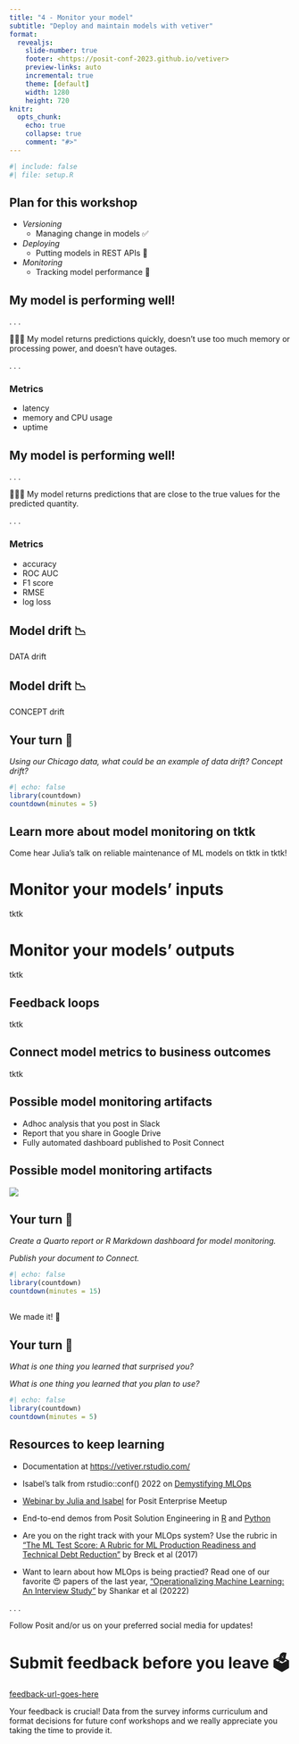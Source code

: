 ```yaml
---
title: "4 - Monitor your model"
subtitle: "Deploy and maintain models with vetiver"
format:
  revealjs: 
    slide-number: true
    footer: <https://posit-conf-2023.github.io/vetiver>
    preview-links: auto
    incremental: true
    theme: [default]
    width: 1280
    height: 720
knitr:
  opts_chunk: 
    echo: true
    collapse: true
    comment: "#>"
---
```


```r
#| include: false
#| file: setup.R
```

## Plan for this workshop

::: nonincremental
-   *Versioning*
    -   Managing change in models ✅
-   *Deploying*
    -   Putting models in REST APIs 🎯
-   *Monitoring*
    -   Tracking model performance 👀
:::

## My model is performing well!

. . .

👩🏼‍🔧 My model returns predictions quickly, doesn't use too much memory or processing power, and doesn't have outages.

. . .

### Metrics

- latency
- memory and CPU usage
- uptime

## My model is performing well! 

. . .

👩🏽‍🔬 My model returns predictions that are close to the true values for the predicted quantity.

. . .

### Metrics

- accuracy
- ROC AUC
- F1 score
- RMSE
- log loss

## Model drift 📉 {auto-animate=true}

::: {.r-fit-text}
DATA drift
:::

## Model drift 📉 {auto-animate=true}

::: {.r-fit-text}
CONCEPT drift
:::

## Your turn 🏺 {transition="slide-in"}

*Using our Chicago data, what could be an example of data drift? Concept drift?*

```r
#| echo: false
library(countdown)
countdown(minutes = 5)
```

## Learn more about model monitoring on tktk

Come hear Julia's talk on reliable maintenance of ML models on tktk in tktk!

# Monitor your models' **inputs**

tktk

# Monitor your models' **outputs**

tktk

## Feedback loops

tktk

## Connect model metrics to business outcomes

tktk

## Possible model monitoring artifacts

- Adhoc analysis that you post in Slack
- Report that you share in Google Drive
- Fully automated dashboard published to Posit Connect

## Possible model monitoring artifacts

![](images/vetiver-templates.png){fig-align="center"}

## Your turn 🏺 {transition="slide-in"}

*Create a Quarto report or R Markdown dashboard for model monitoring.*

*Publish your document to Connect.*

```r
#| echo: false
library(countdown)
countdown(minutes = 15)
```


## 

::: r-fit-text
We made it! 🎉
:::

## Your turn 🏺 {transition="slide-in"}

*What is one thing you learned that surprised you?*

*What is one thing you learned that you plan to use?*

```r
#| echo: false
library(countdown)
countdown(minutes = 5)
```

## Resources to keep learning

-   Documentation at <https://vetiver.rstudio.com/>

-   Isabel's talk from rstudio::conf() 2022 on [Demystifying MLOps](https://www.rstudio.com/conference/2022/talks/demystifying-mlops/)

-   [Webinar by Julia and Isabel](https://juliasilge.github.io/mlops-rstudio-meetup/) for Posit Enterprise Meetup

-   End-to-end demos from Posit Solution Engineering in [R](https://github.com/sol-eng/bike_predict) and [Python](https://github.com/sol-eng/bike_predict_python)

-   Are you on the right track with your MLOps system? Use the rubric in ["The ML Test Score: A Rubric for ML Production Readiness and Technical Debt Reduction"](https://research.google/pubs/pub46555/) by Breck et al (2017)

- Want to learn about how MLOps is being practied? Read one of our favorite 😍 papers of the last year, ["Operationalizing Machine Learning: An Interview Study"](https://arxiv.org/abs/2209.09125) by Shankar et al (20222)

. . .

Follow Posit and/or us on your preferred social media for updates!

# Submit feedback before you leave 🗳️

[feedback-url-goes-here](tktk)

Your feedback is crucial! Data from the survey informs curriculum and format decisions for future conf workshops and we really appreciate you taking the time to provide it.
